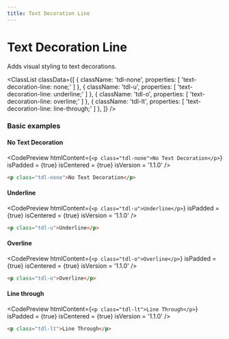```yaml
---
title: Text Decoration Line
---
```



# Text Decoration Line

Adds visual styling to text decorations.

<ClassList
  classData={[
    {
      className: 'tdl-none',
      properties: [
        'text-decoration-line: none;'
      ]
    },
    {
      className: 'tdl-u',
      properties: [
        'text-decoration-line: underline;'
      ]
    },
    {
      className: 'tdl-o',
      properties: [
        'text-decoration-line: overline;'
      ]
    },
    {
      className: 'tdl-lt',
      properties: [
        'text-decoration-line: line-through;'
      ]
    },
  ]}
/>

### Basic examples

#### No Text Decoration

<CodePreview
  htmlContent={`
    <p class="tdl-none">No Text Decoration</p>
  `}
  isPadded = {true}
  isCentered = {true}
  isVersion = '1.1.0'
/>

```html
<p class="tdl-none">No Text Decoration</p>
```

#### Underline

<CodePreview
  htmlContent={`
    <p class="tdl-u">Underline</p>
  `}
  isPadded = {true}
  isCentered = {true}
  isVersion = '1.1.0'
/>

```html
<p class="tdl-u">Underline</p>
```

#### Overline

<CodePreview
  htmlContent={`
    <p class="tdl-o">Overline</p>
  `}
  isPadded = {true}
  isCentered = {true}
  isVersion = '1.1.0'
/>

```html
<p class="tdl-o">Overline</p>
```

#### Line through

<CodePreview
  htmlContent={`
    <p class="tdl-lt">Line Through</p>
  `}
  isPadded = {true}
  isCentered = {true}
  isVersion = '1.1.0'
/>

```html
<p class="tdl-lt">Line Through</p>
```